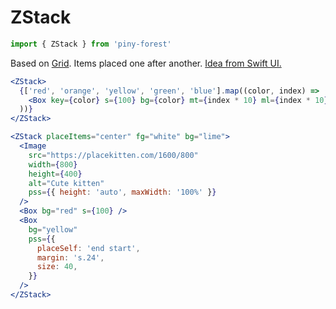 
# ZStack

```js
import { ZStack } from 'piny-forest'
```

Based on [Grid](#grid). Items placed one after another.
[Idea from Swift UI.](https://developer.apple.com/documentation/swiftui/zstack)

```jsx live
<ZStack>
  {['red', 'orange', 'yellow', 'green', 'blue'].map((color, index) => (
    <Box key={color} s={100} bg={color} mt={index * 10} ml={index * 10} />
  ))}
</ZStack>
```

```jsx live
<ZStack placeItems="center" fg="white" bg="lime">
  <Image
    src="https://placekitten.com/1600/800"
    width={800}
    height={400}
    alt="Cute kitten"
    pss={{ height: 'auto', maxWidth: '100%' }}
  />
  <Box bg="red" s={100} />
  <Box
    bg="yellow"
    pss={{
      placeSelf: 'end start',
      margin: 's.24',
      size: 40,
    }}
  />
</ZStack>
```
